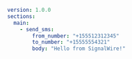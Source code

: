 ```yaml
version: 1.0.0
sections:
  main:
    - send_sms:
        from_number: "+155512312345"
        to_number: "+15555554321"
        body: "Hello from SignalWire!"
```